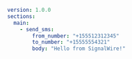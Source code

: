 ```yaml
version: 1.0.0
sections:
  main:
    - send_sms:
        from_number: "+155512312345"
        to_number: "+15555554321"
        body: "Hello from SignalWire!"
```